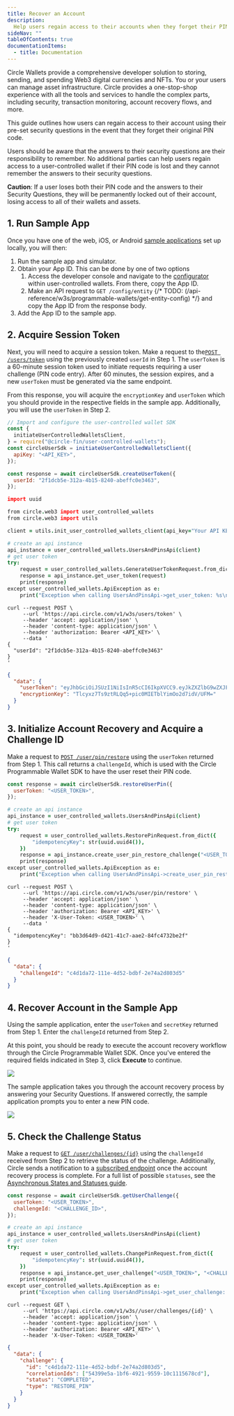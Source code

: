 ---
title: Recover an Account
description:
  Help users regain access to their accounts when they forget their PIN code.
sideNav: ""
tableOfContents: true
documentationItems:
  - title: Documentation
---

Circle Wallets provide a comprehensive developer solution to storing, sending,
and spending Web3 digital currencies and NFTs. You or your users can manage
asset infrastructure. Circle provides a one-stop-shop experience with all the
tools and services to handle the complex parts, including security, transaction
monitoring, account recovery flows, and more.

This guide outlines how users can regain access to their account using their
pre-set security questions in the event that they forget their original PIN
code.

Users should be aware that the answers to their security questions are their
responsibility to remember. No additional parties can help users regain access
to a user-controlled wallet if their PIN code is lost and they cannot remember
the answers to their security questions.

<Warning>

**Caution**: If a user loses both their PIN code and the answers to their
Security Questions, they will be permanently locked out of their account, losing
access to all of their wallets and assets.

</Warning>

## 1. Run Sample App

Once you have one of the web, iOS, or Android
[sample applications](/sample-projects) set up locally, you will then:

1. Run the sample app and simulator.
2. Obtain your App ID. This can be done by one of two options
   1. Access the developer console and navigate to the
      [configurator](https://console.circle.com/wallets/user/configurator)
      within user-controlled wallets. From there, copy the App ID.
   2. Make an API request to `GET /config/entity`
      {/* TODO: (/api-reference/w3s/programmable-wallets/get-entity-config) */}
      and copy the App ID from the response body.
3. Add the App ID to the sample app.

## 2. Acquire Session Token

Next, you will need to acquire a session token. Make a request to
the[`POST /users/token`](/api-reference/wallets/user-controlled-wallets/get-user-token)
using the previously created `userId` in Step 1. The `userToken` is a 60-minute
session token used to initiate requests requiring a user challenge (PIN code
entry). After 60 minutes, the session expires, and a new `userToken` must be
generated via the same endpoint.

From this response, you will acquire the `encryptionKey` and `userToken` which
you should provide in the respective fields in the sample app. Additionally, you
will use the `userToken` in Step 2.

<CodeGroup>

```javascript Node.js SDk
// Import and configure the user-controlled wallet SDK
const {
  initiateUserControlledWalletsClient,
} = require("@circle-fin/user-controlled-wallets");
const circleUserSdk = initiateUserControlledWalletsClient({
  apiKey: "<API_KEY>",
});

const response = await circleUserSdk.createUserToken({
  userId: "2f1dcb5e-312a-4b15-8240-abeffc0e3463",
});
```

```coffeescript Python SDK
import uuid

from circle.web3 import user_controlled_wallets
from circle.web3 import utils

client = utils.init_user_controlled_wallets_client(api_key="Your API KEY")

# create an api instance
api_instance = user_controlled_wallets.UsersAndPinsApi(client)
# get user token
try:
    request = user_controlled_wallets.GenerateUserTokenRequest.from_dict({"userId": "<USER_ID>"})
    response = api_instance.get_user_token(request)
    print(response)
except user_controlled_wallets.ApiException as e:
    print("Exception when calling UsersAndPinsApi->get_user_token: %s\n" % e)
```

```curl Curl
curl --request POST \
     --url 'https://api.circle.com/v1/w3s/users/token' \
     --header 'accept: application/json' \
     --header 'content-type: application/json' \
     --header 'authorization: Bearer <API_KEY>' \
     --data '
{
  "userId": "2f1dcb5e-312a-4b15-8240-abeffc0e3463"
}
'
```

</CodeGroup>

```json Response body
{
  "data": {
    "userToken": "eyJhbGciOiJSUzI1NiIsInR5cCI6IkpXVCC9.eyJkZXZlbG9wZXJFbnRpdHlFbnZpcm9ubWVudCI6IlRFU1QiLCJlbnRpdHlJZCI6IjRlMDdhOGM5LTIxOTAtNDVlNC1hNjc0LWQyMGFkNjg4MWI3YyIsImV4cCI6MTY5MDU1MjcwNywiaWF0IjoxNjkwNTQ5MTA3LCJpbnRlcm5hbFVzZXJJZCI6ImQ2ZjkzODliLWQ5MzUtNWFlYy1iOTVhLWNjNTk1NjA2YWM5NiIsImlzcyI6Imh0dHBzOi8vcHJvZ3JhbW1hYmxlLXdhbGxldC5jaXJjbGUuY29tIiwianRpIjoiMmE0YmJlMzAtZTdkZi00YmM2LThiODMtNTk0NGUyMzE2ODlkIiwic3ViIjoiZXh0X3VzZXJfaWRfOSJ9.dhfByhxZFbJx0XWlzxneadT4RQWdnxLu3FSN9ln65hCDOfavaTL1sc4h-jUR8i4zMmfdURw3FFcQIdSbm-BUg6M7FP_fp-cs9xBbNmRZa31gMd1aKdcajJ9SvlVrfUowYfGXM3VcNF8rtTFtW-gk1-KzU4u10U35XXbbMcW1moxE0Rqx_fKotDgk2VdITuuds5d5TiQzAXECqeCOCtNoDKktMkglltbnLxOaRl2ReZjGt-ctD2V0DbYNO4T_ndPSUDI6qD7dXQRed5uDcezJYoha3Qj3tFGBglEnox2Y6DWTbllqjwmfTGrU8Pr0yz4jQz7suGwmiCzHPxcpYxMzYQ",
    "encryptionKey": "Tlcyxz7Ts9ztRLQq5+pic0MIETblYimOo2d7idV/UFM="
  }
}
```

## 3. Initialize Account Recovery and Acquire a Challenge ID

Make a request to
[`POST /user/pin/restore`](/api-reference/wallets/user-controlled-wallets/create-user-pin-restore-challenge)
using the `userToken` returned from Step 1. This call returns a `challengeId`,
which is used with the Circle Programmable Wallet SDK to have the user reset
their PIN code.

<CodeGroup>

```javascript Node.js SDK
const response = await circleUserSdk.restoreUserPin({
  userToken: "<USER_TOKEN>",
});
```

```coffeescript Python SDK
# create an api instance
api_instance = user_controlled_wallets.UsersAndPinsApi(client)
# get user token
try:
    request = user_controlled_wallets.RestorePinRequest.from_dict({
        "idempotencyKey": str(uuid.uuid4()),
    })
    response = api_instance.create_user_pin_restore_challenge("<USER_TOKEN>", request)
    print(response)
except user_controlled_wallets.ApiException as e:
    print("Exception when calling UsersAndPinsApi->create_user_pin_restore_challenge: %s\n" % e)
```

```curl Curl
curl --request POST \
     --url 'https://api.circle.com/v1/w3s/user/pin/restore' \
     --header 'accept: application/json' \
     --header 'content-type: application/json' \
     --header 'authorization: Bearer <API_KEY>' \
     --header 'X-User-Token: <USER_TOKEN>' \
     --data '
{
  "idempotencyKey": "bb3d64d9-d421-41c7-aae2-84fc4732be2f"
}
'
```

</CodeGroup>

```json JSON
{
  "data": {
    "challengeId": "c4d1da72-111e-4d52-bdbf-2e74a2d803d5"
  }
}
```

## 4. Recover Account in the Sample App

Using the sample application, enter the `userToken` and `secretKey` returned
from Step 1. Enter the `challengeId` returned from Step 2.

At this point, you should be ready to execute the account recovery workflow
through the Circle Programmable Wallet SDK. Once you've entered the required
fields indicated in Step 3, click **Execute** to continue.

<Frame>
  <img src="/w3s/images/ucw-raa-sampleapp01.png" />
</Frame>

The sample application takes you through the account recovery process by
answering your Security Questions. If answered correctly, the sample application
prompts you to enter a new PIN code.

<Frame>
  <img src="/w3s/images/ucw-raa-sampleapp02.png" />
</Frame>

## 5. Check the Challenge Status

Make a request to
[`GET /user/challenges/{id}`](/api-reference/wallets/user-controlled-wallets/get-user-challenge)
using the `challengeId` received from Step 2 to retrieve the status of the
challenge. Additionally, Circle sends a notification to a
[subscribed endpoint](/wallets/webhook-notifications) once the account recovery
process is complete. For a full list of possible `statuses`, see the
[Asynchronous States and Statuses guide](/w3s/asynchronous-states-and-statuses).

<CodeGroup>

```javascript Node.js SDK
const response = await circleUserSdk.getUserChallenge({
  userToken: "<USER_TOKEN>",
  challengeId: "<CHALLENGE_ID>",
});
```

```coffeescript Python SDK
# create an api instance
api_instance = user_controlled_wallets.UsersAndPinsApi(client)
# get user token
try:
    request = user_controlled_wallets.ChangePinRequest.from_dict({
        "idempotencyKey": str(uuid.uuid4()),
    })
    response = api_instance.get_user_challenge("<USER_TOKEN>", "<CHALLENGE_ID>")
    print(response)
except user_controlled_wallets.ApiException as e:
    print("Exception when calling UsersAndPinsApi->get_user_challenge: %s\n" % e)
```

```curl Curl
curl --request GET \
     --url 'https://api.circle.com/v1/w3s//user/challenges/{id}' \
     --header 'accept: application/json' \
     --header 'content-type: application/json' \
     --header 'authorization: Bearer <API_KEY>' \
     --header 'X-User-Token: <USER_TOKEN>'
```

</CodeGroup>

```json Response Body
{
  "data": {
    "challenge": {
      "id": "c4d1da72-111e-4d52-bdbf-2e74a2d803d5",
      "correlationIds": ["54399e5a-1bf6-4921-9559-10c1115678cd"],
      "status": "COMPLETED",
      "type": "RESTORE_PIN"
    }
  }
}
```
